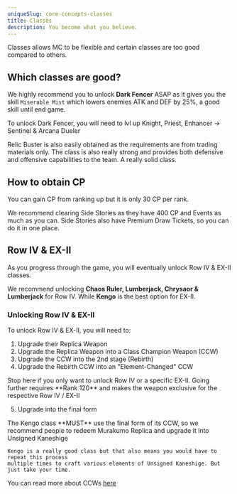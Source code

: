 ```yaml
---
uniqueSlug: core-concepts-classes
title: Classes
description: You become what you believe.
---
```


Classes allows MC to be flexible and certain classes are too good compared to others.

## Which classes are good?

We highly recommend you to unlock **Dark Fencer** ASAP as it gives you the skill `Miserable Mist`
which lowers enemies ATK and DEF by 25%, a good skill until end game.

<Callout type="default">
    To unlock Dark Fencer, you will need to lvl up Knight,
    Priest, Enhancer -> Sentinel & Arcana Dueler
</Callout>

Relic Buster is also easily obtained as the requirements are from trading materials only.
The class is also really strong and provides both defensive and offensive capabilities to the team. A really solid class.

## How to obtain CP

You can gain CP from ranking up but it is only 30 CP per rank.

We recommend clearing Side Stories as they have 400 CP and Events as much as you can.
Side Stories also have Premium Draw Tickets, so you can do it in one place.

## Row IV & EX-II

As you progress through the game, you will eventually unlock Row IV & EX-II classes.

We recommend unlocking **Chaos Ruler, Lumberjack, Chrysaor & Lumberjack** for Row IV.
While **Kengo** is the best option for EX-II.

### Unlocking Row IV & EX-II

To unlock Row IV & EX-II, you will need to:

1. Upgrade their Replica Weapon
2. Upgrade the Replica Weapon into a Class Champion Weapon (CCW)
3. Upgrade the CCW into the 2nd stage (Rebirth)
4. Upgrade the Rebirth CCW into an "Element-Changed" CCW

<Callout type="danger">
    Stop here if you only want to unlock Row IV or a
    specific EX-II. Going further requires **Rank 120** and
    makes the weapon exclusive for the respective Row IV /
    EX-II
</Callout>

5. Upgrade into the final form

<Callout type="warning">
    The Kengo class **MUST** use the final form of its CCW,
    so we recommend people to redeem Murakumo Replica and upgrade it into Unsigned Kaneshige

    Kengo is a really good class but that also means you would have to repeat this process
    multiple times to craft various elements of Unsigned Kaneshige. But just take your time.

</Callout>

You can read more about CCWs [here](https://gbf.wiki/Class_Champion_Weapons)
